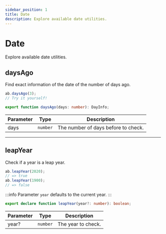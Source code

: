 ```yaml
---
sidebar_position: 1
title: Date
description: Explore available date utilities.
---
```


# Date

Explore available date utilities.

## daysAgo

Find exact information of the date of the number of days ago.

```js
ab.daysAgo(3);
// Try it yourself!
```

```ts
export function daysAgo(days: number): DayInfo;
```

| Parameter      | Type      | Description                             |
|----------------|-----------|-----------------------------------------|
| days           | `number`  | The number of days before to check.     |

---

## leapYear

Check if a year is a leap year.

```js
ab.leapYear(2020);
// => true
ab.leapYear(1900);
// => false
```

:::info
Parameter `year` defaults to the current year.
:::

```ts
export declare function leapYear(year?: number): boolean;
```

| Parameter      | Type      | Description                             |
|----------------|-----------|-----------------------------------------|
| year?           | `number`  | The year to check.     |
